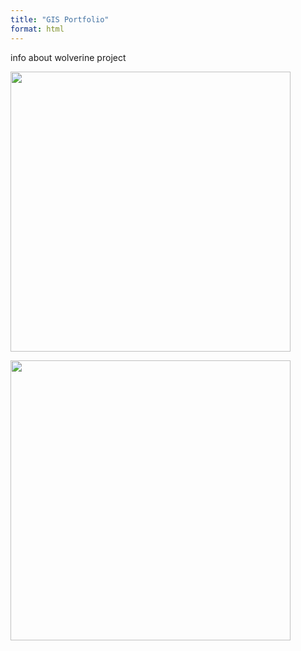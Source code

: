 ```yaml
---
title: "GIS Portfolio"
format: html
---
```


info about wolverine project

![](images/wolverine-images-0.jpg){width="448"}

![](images/wolverine-images-1.jpg){width="448"}
